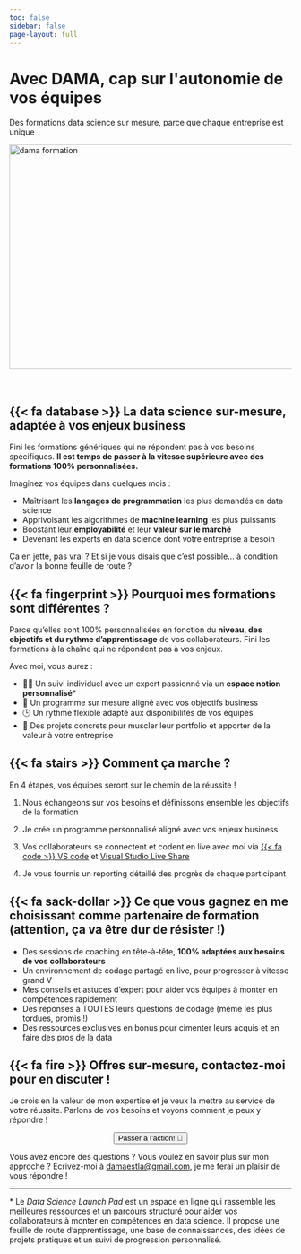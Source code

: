 ```yaml
---
toc: false
sidebar: false
page-layout: full
---
```


```{=html}
<div class="container max-w-full mx-auto py-12 px-6 text-center">
  <h1 class="text-4xl text-black font-medium leading-snug tracking-wider">
    <i class="fa-solid fa-code-branch"></i>Avec DAMA, cap sur l'autonomie de vos équipes</h1>
  <p class="text-lg text-gray-700 mt-2 px-6">
    Des formations data science sur mesure, parce que chaque entreprise est unique
  </p>
  <div class="flex justify-center mt-8">
  <a href="https://tally.so/r/3jBj4Q">
    <img src="images/dama_formation.png" width="700" height="400" alt="dama formation">
  </a>
  </div>
</div> 
<br>
<br>
```

## {{< fa database >}} La data science sur-mesure, adaptée à vos enjeux business 
Fini les formations génériques qui ne répondent pas à vos besoins spécifiques. **Il est temps de passer à la vitesse supérieure avec des formations 100% personnalisées.**

Imaginez vos équipes dans quelques mois :

- Maîtrisant les **langages de programmation** les plus demandés en data science
- Apprivoisant les algorithmes de **machine learning** les plus puissants
- Boostant leur **employabilité** et leur **valeur sur le marché**
- Devenant les experts en data science dont votre entreprise a besoin

Ça en jette, pas vrai ? Et si je vous disais que c'est possible... à condition d'avoir la bonne feuille de route ? 

## {{< fa fingerprint >}} Pourquoi mes formations sont différentes ? 

Parce qu'elles sont 100% personnalisées en fonction du **niveau, des objectifs et du rythme d'apprentissage** de vos collaborateurs. Fini les formations à la chaîne qui ne répondent pas à vos enjeux.

Avec moi, vous aurez :

- 👨‍🏫 Un suivi individuel avec un expert passionné via un **espace notion personnalisé***
- 🎯 Un programme sur mesure aligné avec vos objectifs business
- 🕒 Un rythme flexible adapté aux disponibilités de vos équipes
- 🚀 Des projets concrets pour muscler leur portfolio et apporter de la valeur à votre entreprise

## {{< fa stairs >}} Comment ça marche ?

En 4 étapes, vos équipes seront sur le chemin de la réussite !

1. Nous échangeons sur vos besoins et définissons ensemble les objectifs de la formation

2. Je crée un programme personnalisé aligné avec vos enjeux business 

3. Vos collaborateurs se connectent et codent en live avec moi via [{{< fa code >}} VS code](https://code.visualstudio.com/) et [Visual Studio Live Share](https://visualstudio.microsoft.com/fr/services/live-share/)

4. Je vous fournis un reporting détaillé des progrès de chaque participant

## {{< fa sack-dollar >}} Ce que vous gagnez en me choisissant comme partenaire de formation (attention, ça va être dur de résister !)

- Des sessions de coaching en tête-à-tête, **100% adaptées aux besoins de vos collaborateurs** 
- Un environnement de codage partagé en live, pour progresser à vitesse grand V 
- Mes conseils et astuces d'expert pour aider vos équipes à monter en compétences rapidement
- Des réponses à TOUTES leurs questions de codage (même les plus tordues, promis !) 
- Des ressources exclusives en bonus pour cimenter leurs acquis et en faire des pros de la data

## {{< fa fire >}} Offres sur-mesure, contactez-moi pour en discuter !

Je crois en la valeur de mon expertise et je veux la mettre au service de votre réussite. Parlons de vos besoins et voyons comment je peux y répondre !

<div style="text-align: center">
  <a href="https://tally.so/r/3jBj4Q">
    <button class="button-61">Passer à l'action! 🚀</button>
  </a>
</div>

Vous avez encore des questions ? Vous voulez en savoir plus sur mon approche ? Écrivez-moi à [damaestla@gmail.com
](damaestla@gmail.com), je me ferai un plaisir de vous répondre !

-----------------

\* Le *Data Science Launch Pad* est un espace en ligne qui rassemble les meilleures ressources et un parcours structuré pour aider vos collaborateurs à monter en compétences en data science. Il propose une feuille de route d'apprentissage, une base de connaissances, des idées de projets pratiques et un suivi de progression personnalisé.